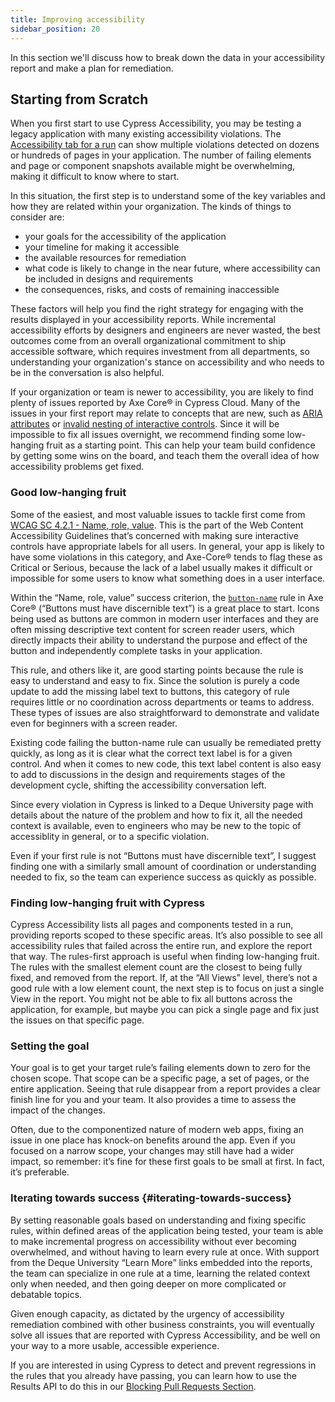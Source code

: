 ```yaml
---
title: Improving accessibility
sidebar_position: 20
---
```


In this section we'll discuss how to break down the data in your accessibility report and make a plan for remediation.

<DocsImage
  src="/img/accessibility/guides/a11y-standards.png"
  alt="A list of accessibility rules where some are passing and failing. Two major sections are identified - the passing rules as 'Your current standard', and the failing rules as 'Your issues to address'. Within the failing rules list, 2 rules are called out as 'Your next tasks' because they have the smallest count of elements failing the rule."
  noBorder={true}
/>

## Starting from Scratch

When you first start to use Cypress Accessibility, you may be testing a legacy application with many existing accessibility violations. The [Accessibility tab for a run](/accessibility/core-concepts/run-level-reports) can show multiple violations detected on dozens or hundreds of pages in your application. The number of failing elements and page or component snapshots available might be overwhelming, making it difficult to know where to start.

In this situation, the first step is to understand some of the key variables and how they are related within your organization. The kinds of things to consider are:

- your goals for the accessibility of the application
- your timeline for making it accessible
- the available resources for remediation
- what code is likely to change in the near future, where accessibility can be included in designs and requirements
- the consequences, risks, and costs of remaining inaccessible

These factors will help you find the right strategy for engaging with the results displayed in your accessibility reports. While incremental accessibility efforts by designers and engineers are never wasted, the best outcomes come from an overall organizational commitment to ship accessible software, which requires investment from all departments, so understanding your organization's stance on accessibility and who needs to be in the conversation is also helpful.

If your organization or team is newer to accessibility, you are likely to find plenty of issues reported by Axe Core® in Cypress Cloud. Many of the issues in your first report may relate to concepts that are new, such as [ARIA attributes](https://developer.mozilla.org/en-US/docs/Web/Accessibility/ARIA) or [invalid nesting of interactive controls](https://dequeuniversity.com/rules/axe/4.2/nested-interactive). Since it will be impossible to fix all issues overnight, we recommend finding some low-hanging fruit as a starting point. This can help your team build confidence by getting some wins on the board, and teach them the overall idea of how accessibility problems get fixed.

### Good low-hanging fruit

Some of the easiest, and most valuable issues to tackle first come from [WCAG SC 4.2.1 \- Name, role, value](https://www.w3.org/WAI/WCAG21/Understanding/name-role-value.html). This is the part of the Web Content Accessibility Guidelines that’s concerned with making sure interactive controls have appropriate labels for all users. In general, your app is likely to have some violations in this category, and Axe-Core® tends to flag these as Critical or Serious, because the lack of a label usually makes it difficult or impossible for some users to know what something does in a user interface.

Within the “Name, role, value” success criterion, the [`button-name`](https://dequeuniversity.com/rules/axe/4.7/button-name) rule in Axe Core® (“Buttons must have discernible text”) is a great place to start. Icons being used as buttons are common in modern user interfaces and they are often missing descriptive text content for screen reader users, which directly impacts their ability to understand the purpose and effect of the button and independently complete tasks in your application.

This rule, and others like it, are good starting points because the rule is easy to understand and easy to fix. Since the solution is purely a code update to add the missing label text to buttons, this category of rule requires little or no coordination across departments or teams to address. These types of issues are also straightforward to demonstrate and validate even for beginners with a screen reader.

Existing code failing the button-name rule can usually be remediated pretty quickly, as long as it is clear what the correct text label is for a given control. And when it comes to new code, this text label content is also easy to add to discussions in the design and requirements stages of the development cycle, shifting the accessibility conversation left.

Since every violation in Cypress is linked to a Deque University page with details about the nature of the problem and how to fix it, all the needed context is available, even to engineers who may be new to the topic of accessiblity in general, or to a specific violation.

Even if your first rule is not “Buttons must have discernible text”, I suggest finding one with a similarly small amount of coordination or understanding needed to fix, so the team can experience success as quickly as possible.

### Finding low-hanging fruit with Cypress

Cypress Accessibility lists all pages and components tested in a run, providing reports scoped to these specific areas. It’s also possible to see all accessibility rules that failed across the entire run, and explore the report that way. The rules-first approach is useful when finding low-hanging fruit. The rules with the smallest element count are the closest to being fully fixed, and removed from the report. If, at the “All Views” level, there’s not a good rule with a low element count, the next step is to focus on just a single View in the report. You might not be able to fix all buttons across the application, for example, but maybe you can pick a single page and fix just the issues on that specific page.

### Setting the goal

Your goal is to get your target rule’s failing elements down to zero for the chosen scope. That scope can be a specific page, a set of pages, or the entire application. Seeing that rule disappear from a report provides a clear finish line for you and your team. It also provides a time to assess the impact of the changes.

Often, due to the componentized nature of modern web apps, fixing an issue in one place has knock-on benefits around the app. Even if you focused on a narrow scope, your changes may still have had a wider impact, so remember: it’s fine for these first goals to be small at first. In fact, it’s preferable.

### Iterating towards success {#iterating-towards-success}

By setting reasonable goals based on understanding and fixing specific rules, within defined areas of the application being tested, your team is able to make incremental progress on accessibility without ever becoming overwhelmed, and without having to learn every rule at once. With support from the Deque University “Learn More” links embedded into the reports, the team can specialize in one rule at a time, learning the related context only when needed, and then going deeper on more complicated or debatable topics.

Given enough capacity, as dictated by the urgency of accessibility remediation combined with other business constraints, you will eventually solve all issues that are reported with Cypress Accessibility, and be well on your way to a more usable, accessible experience.

If you are interested in using Cypress to detect and prevent regressions in the rules that you already have passing, you can learn how to use the Results API to do this in our [Blocking Pull Requests Section](/accessibility/guides/blocking-pull-requests).
